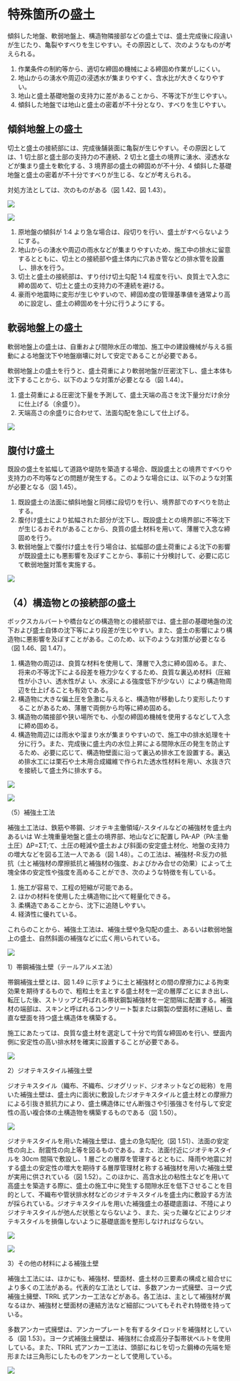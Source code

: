 
# 特殊箇所の盛土

傾斜した地盤、軟弱地盤上、構造物隣接部などの盛土では、盛土完成後に段違いが生じたり、亀裂やすべりを生じやすい。その原因として、次のようなものが考えられる。

1. 作業条件の制約等から、適切な締固め機械による締固め作業がしにくい。
2. 地山からの湧水や周辺の浸透水が集まりやすく、含水比が大きくなりやすい。
3. 地山と盛土基礎地盤の支持力に差があることから、不等沈下が生じやすい。
4. 傾斜した地盤では地山と盛土の密着が不十分となり、すべりを生じやすい。

## 傾斜地盤上の盛土

切土と盛土の接続部には、完成後舗装面に亀裂が生じやすい。その原因としては、1 切土部と盛土部の支持力の不連続、2 切土と盛土の境界に湧水、浸透水などが集まり盛土を軟化する、3 境界部の盛土の締固めが不十分、4 傾斜した基礎地盤と盛土の密着が不十分ですべりが生じる、などが考えられる。

対処方法としては、次のものがある（図 1.42、図 1.43）。

![](/images/construction-management/section1/0142.jpg)

![](/images/construction-management/section1/0143.jpg)

1. 原地盤の傾斜が 1:4 より急な場合は、段切りを行い、盛土がすべらないようにする。
2. 地山からの湧水や周辺の雨水などが集まりやすいため、施工中の排水に留意するとともに、切土との接続部や盛土体内に穴あき管などの排水管を設置し、排水を行う。
3. 切土と盛土の接続部は、すり付け切土勾配 1:4 程度を行い、良質土で入念に締め固めて、切土と盛土の支持力の不連続を避ける。
4. 豪雨や地震時に変形が生じやすいので、締固め度の管理基準値を通常より高めに設定し、盛土の締固めを十分に行うようにする。

## 軟弱地盤上の盛土

軟弱地盤上の盛土は、自重および間隙水圧の増加、施工中の建設機械が与える振動による地盤沈下や地盤崩壊に対して安定であることが必要である。

軟弱地盤上の盛土を行うと、盛土荷重により軟弱地盤が圧密沈下し、盛土本体も沈下することから、以下のような対策が必要となる（図 1.44）。

1. 盛土荷重による圧密沈下量を予測して、盛土天端の高さを沈下量分だけ余分に仕上げる（余盛り）。
2. 天端高さの余盛りに合わせて、法面勾配を急にして仕上げる。

![](/images/construction-management/section1/0144.jpg)

## 腹付け盛土

既設の盛土を拡幅して道路や堤防を築造する場合、既設盛土との境界ですべりや支持力の不均等などの問題が発生する。このような場合には、以下のような対策が必要となる（図 1.45）。

1. 既設盛土の法面に傾斜地盤と同様に段切りを行い、境界部でのすべりを防止する。
2. 腹付け盛土により拡幅された部分が沈下し、既設盛土との境界部に不等沈下が生じるおそれがあることから、良質の盛土材料を用いて、薄層で入念な締固めを行う。
3. 軟弱地盤上で腹付け盛土を行う場合は、拡幅部の盛土荷重による沈下の影響が既設盛土にも悪影響を及ぼすことから、事前に十分検討して、必要に応じて軟弱地盤対策を実施する。

![](/images/construction-management/section1/0145.jpg)

## （4）構造物との接続部の盛土

ボックスカルバートや橋台などの構造物との接続部では、盛土部の基礎地盤の沈下および盛土自体の沈下等により段差が生じやすい。また、盛土の影響により構造物に悪影響を及ぼすことがある。このため、以下のような対策が必要となる（図 1.46、図 1.47）。

1. 構造物の周辺は、良質な材料を使用して、薄層で入念に締め固める。また、将来の不等沈下による段差を極力少なくするため、良質な裏込め材料（圧縮性が小さい、透水性がよ
   い、水浸による強度低下が少ない）により構造物周辺を仕上げることも有効である。
2. 構造物に大きな偏土圧を急激に与えると、構造物が移動したり変形したりすることがあるため、薄層で両側から均等に締め固める。
3. 構造物の隣接部や狭い場所でも、小型の締固め機械を使用するなどして入念に締め固める。
4. 構造物周辺には雨水や溜まり水が集まりやすいので、施工中の排水処理を十分に行う。また、完成後に盛土内の水位上昇による間隙水圧の発生を防止するため、必要に応じて、構造物壁面に沿って裏込め排水工を設置する。裏込め排水工には栗石や土木用合成繊維で作られた透水性材料を用い、水抜き穴を接続して盛土外に排水する。

![](/images/construction-management/section1/0146.jpg)

![](/images/construction-management/section1/0147.jpg)

（5）補強土工法

補強土工法は、鉄筋や帯鋼、ジオテキ主働領域/-スタイルなどの補強材を盛土内あるいは W:土塊重量地盤と盛土の境界部、地山などに配置し PA-AP（PA:主働土圧）ΔΡ=ΣΤ;て、土圧の軽減や盛土および斜面の安定盛土材化、地盤の支持力の増大などを図る工法一人である（図 1.48）。この工法は、補強材-R:反力の抵抗（土と補強材の摩擦抵抗と補強材の強度、およびかみ合せの効果）によって土塊全体の安定性や強度を高めることができ、次のような特徴を有している。

1. 施工が容易で、工程の短縮が可能である。
2. ほかの材料を使用した土構造物に比べて軽量化できる。
3. 柔構造であることから、沈下に追随しやすい。
4. 経済性に優れている。

これらのことから、補強土工法は、補強土壁や急勾配の盛土、あるいは軟弱地盤上の盛土、自然斜面の補強などに広く用いられている。

![](/images/construction-management/section1/0148.jpg)

1）帯鋼補強土壁（テールアルメエ法）

帯鋼補強土壁とは、図 1.49 に示すように土と補強材との間の摩擦力による拘束効果を期待するもので、粗粒土を主とする盛土材を一定の層厚ごとにまき出し、転圧した後、ストリップと呼ばれる帯状鋼製補強材を一定間隔に配置する。補強材の端部は、スキンと呼ばれるコンクリート製または鋼製の壁面材に連結し、垂直な壁面を持つ盛土構造体を構築する。

施工にあたっては、良質な盛土材を選定して十分で均質な締固めを行い、壁面内側に安定性の高い排水材を確実に設置することが必要である。

![](/images/construction-management/section1/0149.jpg)

2）ジオテキスタイル補強土壁

ジオテキスタイル（織布、不織布、ジオグリッド、ジオネットなどの総称）を用いた補強土壁は、盛土内に面状に敷設したジオテキスタイルと盛土材との摩擦力による引抜き抵抗力により、盛土構造体にせん断強さや引張強さを付与して安定性の高い複合体の土構造物を構築するものである（図 1.50）。

![](/images/construction-management/section1/0150.jpg)

ジオテキスタイルを用いた補強土壁は、盛土の急勾配化（図 1.51）、法面の安定性の向上、耐震性の向上等を図るものである。また、法面付近にジオテキスタイルを 30cm 間隔で敷設し、1 層ごとの層厚を管理するとともに、降雨や地震に対する盛土の安定性の増大を期待する層厚管理材と称する補強材を用いた補強土壁が実用に供されている（図 1.52）。このほかに、高含水比の粘性土などを用いて高盛土を築造する際に、盛土の施工中に発生する間隙水圧を低下させることを目的として、不織布や管状排水材などのジオテキスタイルを盛土内に敷設する方法が採られている。ジオテキスタイルを用いた補強盛土の基礎底面は、不陸によりジオテキスタイルが弛んだ状態とならないよう、また、尖った礫などによりジオテキスタイルを損傷しないように基礎底面を整形しなければならない。

![](/images/construction-management/section1/0151.jpg)

![](/images/construction-management/section1/0152.jpg)

3）その他の材料による補強土壁

補強土工法には、ほかにも、補強材、壁面材、盛土材の三要素の構成と組合せにより多くの工法がある。代表的な工法としては、多数アンカー式擁壁、ヨーク式補強土擁壁、TRRL 式アンカー工法などがある。各工法は、主として補強材が異なるほか、補強材と壁面材の連結方法など細部についてもそれぞれ特徴を持っている。

多数アンカー式擁壁は、アンカープレートを有するタイロッドを補強材としている（図 1.53）。ヨーク式補強土擁壁は、補強材に合成高分子製帯状ベルトを使用している。また、TRRL 式アンカー工法は、頭部にねじを切った鋼棒の先端を矩形または三角形にしたものをアンカーとして使用している。

![](/images/construction-management/section1/0153.jpg)

